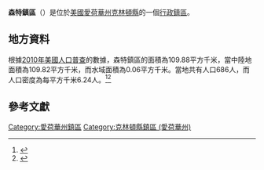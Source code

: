 {{noteTA
|G1=USState
|G2=地名
|G3=Unit
}}
{{Infobox settlement
|official_name            = 森特鎮區
|native_name = Center Township
|settlement_type          = [[行政鎮區|行政鎮區]]
|image_skyline            = 
|imagesize                = 
|image_map                = Map highlighting Center Township, Clinton County, Iowa.svg
|mapsize                  = 250px
|pushpin_map  =USA Iowa
|pushpin_label = 森特鎮區
|pushpin_label_position   = top
|pushpin_map_caption      = 森特鎮區在愛荷華州的位置
|subdivision_type         = [[世界政區索引|國家]]
|subdivision_type1        = [[美国州份|州份]]
|subdivision_type2        = [[愛荷華州行政区划|縣]]
|subdivision_name         = [[美国|美国]]
|subdivision_name1        = [[愛荷華州|愛荷華州]]
|subdivision_name2        = [[克林頓縣_(愛荷華州)|克林頓縣]]
|elevation_ft             = 643
|elevation_m              = 196
|timezone                 = [[北美中部時區|北美中部時區]]
|area_total_km2           = 109.88
|area_land_km2            = 109.82
|area_water_km2           = 0.06
|area_total_sq_mi         = 
|area_land_sq_mi          = 
|area_water_sq_mi         = 
|population_as_of         = [[2010年美國人口普查|2010]]
|population_footnotes     = 
|population_total         = 686
|population_density_km2   = auto
|population_density_sq_mi = auto
|utc_offset               = -6
|coordinates              = {{coord|41|54|12|N|90|22|16|W|type:city_region:US-AL_source:GNS-enwiki|display=inline,title}}
| coor_pinpoint           = 
| coordinates_footnotes   = 
|timezone_DST             = CDT
|utc_offset_DST           = -5
|postal_code_type         = [[美國郵區編號|郵區編號]]
|postal_code              = 
|area_code                = {{link-en|电话区号563|Area code 563|563}}
|blank_name = [[地名信息系统|GNIS ID]]
|blank_info = 467572
}}
'''森特鎮區'''（{{lang-en|Center Township}}）是位於[[美國|美國]][[愛荷華州|愛荷華州]][[克林頓縣_(愛荷華州)|克林頓縣]]的一個[[行政鎮區|行政鎮區]]。

== 地方資料 ==
根據[[2010年美國人口普查|2010年美國人口普查]]的數據，森特鎮區的面積為109.88平方千米，當中陸地面積為109.82平方千米，而水域面積為0.06平方千米。當地共有人口686人，而人口密度為每平方千米6.24人。<ref name="GR8">{{cite web|url=http://factfinder2.census.gov|publisher=[[美国人口调查局|美国人口调查局]]|accessdate=2011-05-14|title=American FactFinder|archive-date=2013-09-11|archive-url=https://web.archive.org/web/20130911234518/http://factfinder2.census.gov/|dead-url=no}}</ref><ref>{{cite web|url=https://www.citypopulation.de/en/usa/iowa/admin/|title=USA: Iowa (Counties and Townships) - City Population}}</ref>

== 參考文獻 ==
{{reflist}}

{{克林頓縣 (愛荷華州)}}

{{DEFAULTSORT:Center Township}}
[[Category:愛荷華州鎮區|Category:愛荷華州鎮區]]
[[Category:克林頓縣鎮區_(愛荷華州)|Category:克林頓縣鎮區 (愛荷華州)]]

{{Iowa-geo-stub}}